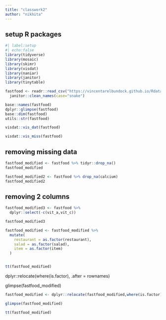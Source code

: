 ```yaml
---
title: "classwork2"
author: "nikhita"
---
```


## setup R packages

```r
#| label:setup
#| echo:false
library(tidyverse)
library(mosaic)
library(skimr) 
library(visdat) 
library(naniar)
library(janitor)
library(tinytable)
```

```r
fastfood <- readr::read_csv("https://vincentarelbundock.github.io/Rdatasets/csv/openintro/fastfood.csv") %>% 
  janitor::clean_names(case="snake")
```

```r
base::names(fastfood)
dplyr::glimpse(fastfood)
base::dim(fastfood)
utils::str(fastfood)
```

```r
visdat::vis_dat(fastfood)
```

```r
visdat::vis_miss(fastfood)
```

## removing missing data

```r
fastfood_modified <- fastfood %>% tidyr::drop_na()
fastfood_modified
```

```r
fastfood_modified2 <- fastfood %>% drop_na(calcium)
fastfood_modified2
```

## removing 2 columns

```r
fastfood_modified3 <- fastfood %>% 
  dplyr::select(-c(vit_a,vit_c))

fastfood_modified3
```

```r
fastfood_modified <- fastfood_modified %>% 
  mutate(
    restaurant = as.factor(restaurant),
    salad = as.factor(salad),
    item = as.factor(item)
  )
```

```r

```

```r
tt(fastfood_modified)
```

dplyr::relocate(where(is.factor), .after = rownames)

glimpse(fastfood_modified)

```r
fastfood_modified <- dplyr::relocate(fastfood_modified,where(is.factor), .after = "rownames")

```

```r
glimpse(fastfood_modified)
```

```r
tt(fastfood_modified)
```
